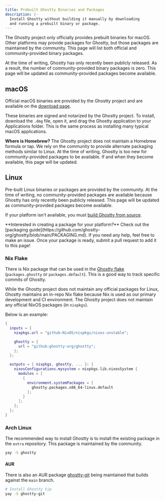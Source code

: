 ```yaml
---
title: Prebuilt Ghostty Binaries and Packages
description: |-
  Install Ghostty without building it manually by downloading
  and running a prebuilt binary or package.
---
```


The Ghostty project only officially provides prebuilt binaries
for macOS. Other platforms may provide packages for Ghostty,
but those packages are maintained by the community. This page will
list both official and community-provided binary packages.

<Note>
  At the time of writing, Ghostty has only recently been publicly released. As a
  result, the number of community-provided binary packages is zero. This page
  will be updated as community-provided packages become available.
</Note>

## macOS

Official macOS binaries are provided by the Ghostty project and
are available on the [download page](/download).

These binaries are signed and notarized by the Ghostty project.
To install, download the `.dmg` file, open it, and drag the
Ghostty application to your Applications folder. This is the same
process as installing many typical macOS applications.

**Where is Homebrew?** The Ghostty project does not maintain a Homebrew
formula or tap. We rely on the community to provide alternate packaging
methods similar to Linux. At the time of writing, Ghostty is too new
for community-provided packages to be available. If and when they
become available, this page will be updated.

## Linux

Pre-built Linux binaries or packages are provided by the community.
At the time of writing, no community-provided packages are available
because Ghostty has only recently been publicly released. This page
will be updated as community-provided packages become available.

If your platform isn't available, you must
[build Ghostty from source](/docs/install/build).

<Tip>
  **Interested in creating a package for your platform?** Check out the
  [packaging
  guide](https://github.com/ghostty-org/ghostty/blob/main/PACKAGING.md). If you
  need any help, feel free to make an issue. Once your package is ready, submit
  a pull request to add it to this page!
</Tip>

### Nix Flake

There is Nix package that can be used in the
[Ghostty flake](https://github.com/ghostty-org/ghostty/blob/main/flake.nix)
(`packages.ghostty` or `packages.default`). This is a good way
to track specific commits of Ghostty.

While the Ghostty project does not maintain any official packages for
Linux, Ghostty maintains an in-repo Nix flake because Nix is used as
our primary development and CI environment. The Ghostty project does
not maintain any official NixOS packages (in `nixpkgs`).

Below is an example:

```nix
{
  inputs = {
    nixpkgs.url = "github:NixOS/nixpkgs/nixos-unstable";

    ghostty = {
      url = "github:ghostty-org/ghostty";
    };
  };

  outputs = { nixpkgs, ghostty, ... }: {
    nixosConfigurations.mysystem = nixpkgs.lib.nixosSystem {
      modules = [
        {
          environment.systemPackages = [
            ghostty.packages.x86_64-linux.default
          ];
        }
      ];
    };
  };
}
```

### Arch Linux

The recommended way to install Ghostty is to install the existing package in the
`extra` repository. This package is maintained by the community.

```sh
yay -S ghostty
```

#### AUR

There is also an AUR package
[ghostty-git](https://aur.archlinux.org/packages/ghostty-git)
being maintained that builds against the `main` branch.

```sh
# Install Ghostty tip
yay -S ghostty-git
```
